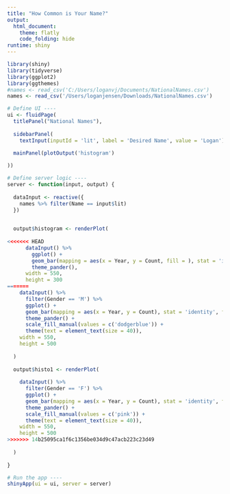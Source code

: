 ```yaml
---
title: "How Common is Your Name?"
output:
  html_document: 
    theme: flatly 
    code_folding: hide
runtime: shiny
---
```


```r
library(shiny)
library(tidyverse)
library(ggplot2)
library(ggthemes)
#names <- read_csv('C:/Users/loganvj/Documents/NationalNames.csv')
names <- read_csv('/Users/loganjensen/Downloads/NationalNames.csv')
```


```r
# Define UI ----
ui <- fluidPage(
  titlePanel("National Names"),
  
  sidebarPanel(
    textInput(inputId = 'lit', label = 'Desired Name', value = 'Logan')), 

  mainPanel(plotOutput('histogram')
  
))

# Define server logic ----
server <- function(input, output) {
  
  dataInput <- reactive({
    names %>% filter(Name == input$lit)
  })
  

  output$histogram <- renderPlot(
    
<<<<<<< HEAD
      dataInput() %>%
        ggplot() +
        geom_bar(mapping = aes(x = Year, y = Count, fill = ), stat = 'identity', fill = 'dodgerblue') +
        theme_pander(),
      width = 550,
      height = 300
=======
    dataInput() %>%
      filter(Gender == 'M') %>%
      ggplot() +
      geom_bar(mapping = aes(x = Year, y = Count), stat = 'identity', fill = 'dodgerblue') +
      theme_pander() +
      scale_fill_manual(values = c('dodgerblue')) +
      theme(text = element_text(size = 40)),
    width = 550,
    height = 500
    
  )
  
  output$histo1 <- renderPlot(
    
    dataInput() %>%
      filter(Gender == 'F') %>%
      ggplot() +
      geom_bar(mapping = aes(x = Year, y = Count), stat = 'identity', fill = 'pink') +
      theme_pander() +
      scale_fill_manual(values = c('pink')) +
      theme(text = element_text(size = 40)),
    width = 550,
    height = 500
>>>>>>> 14b25095ca1f6c1356be034d9c47acb223c23d49
    
  )
  
}

# Run the app ----
shinyApp(ui = ui, server = server)
```

